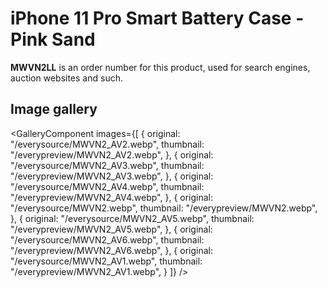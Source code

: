 
# iPhone 11 Pro Smart Battery Case - Pink Sand

<Callout type='info' emoji='👉🏻'>**MWVN2LL** is an order number for this product, used for search engines, auction websites and such.</Callout>

## Image gallery

<GalleryComponent
    images={[
      {
        original: "/everysource/MWVN2_AV2.webp",
        thumbnail: "/everypreview/MWVN2_AV2.webp",
      },
      {
        original: "/everysource/MWVN2_AV3.webp",
        thumbnail: "/everypreview/MWVN2_AV3.webp",
      },
      {
        original: "/everysource/MWVN2_AV4.webp",
        thumbnail: "/everypreview/MWVN2_AV4.webp",
      },
      {
        original: "/everysource/MWVN2.webp",
        thumbnail: "/everypreview/MWVN2.webp",
      },
      {
        original: "/everysource/MWVN2_AV5.webp",
        thumbnail: "/everypreview/MWVN2_AV5.webp",
      },
      {
        original: "/everysource/MWVN2_AV6.webp",
        thumbnail: "/everypreview/MWVN2_AV6.webp",
      },
      {
        original: "/everysource/MWVN2_AV1.webp",
        thumbnail: "/everypreview/MWVN2_AV1.webp",
      }
    ]}
  />
